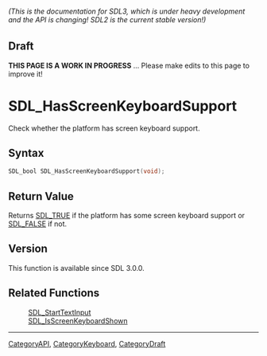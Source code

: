====== (This is the documentation for SDL3, which is under heavy development and the API is changing! SDL2 is the current stable version!) ======

== Draft ==

'''THIS PAGE IS A WORK IN PROGRESS''' ... Please make edits to this page to improve it!



<!-- #*^*^*^*^*See https://wiki.libsdl.org/SGFunctions for details on editing this page*^*^*^*^* -->
= SDL_HasScreenKeyboardSupport =

Check whether the platform has screen keyboard support.

== Syntax ==

<syntaxhighlight lang='c'>
SDL_bool SDL_HasScreenKeyboardSupport(void);
</syntaxhighlight>

== Return Value ==

Returns [[SDL_TRUE]] if the platform has some screen keyboard support or
[[SDL_FALSE]] if not.

== Version ==

This function is available since SDL 3.0.0.

== Related Functions ==

:[[SDL_StartTextInput]]
:[[SDL_IsScreenKeyboardShown]]

----
[[CategoryAPI]], [[CategoryKeyboard]], [[CategoryDraft]]
<!-- #See the Style Guide for instructions on editing the footer. -->


